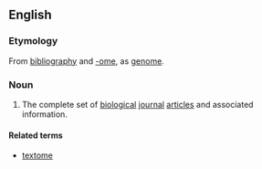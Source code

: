 ==English==
{{wikipedia}}

===Etymology===
From [[bibliography]] and [[-ome]], as [[genome]].

===Noun===
{{en-noun|-}}
# {{context|biochemistry}} {{genetics}} The complete set of [[biological]] [[journal]] [[article]]s and associated information.

====Related terms====
* [[textome]]